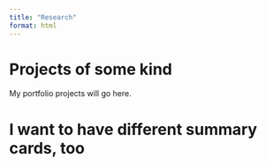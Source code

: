 ```yaml
---
title: "Research"
format: html
---
```


# Projects of some kind

My portfolio projects will go here.

# I want to have different summary cards, too
